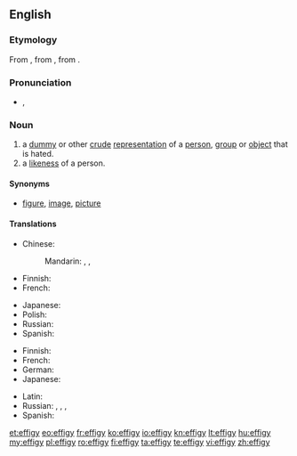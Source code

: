 ==English==

===Etymology===
From {{etyl|fr}} {{term|effigie|lang=fr}}, from {{etyl|la}} {{term|effigies|effigiēs|likeness, effigy|lang=la}}, from {{term|effingo|effingō|represent, portray|lang=la}}.

===Pronunciation===
* {{IPA|/ɛfədʒi/}}, {{X-SAMPA|/Ef@dZi/}}

===Noun===
{{en-noun|effig|ies}}

# a [[dummy]] or other [[crude]] [[representation]] of a [[person]], [[group]] or [[object]] that is hated.
# a [[likeness]] of a person.

====Synonyms====
* {{sense|a likeness of a person}} [[figure]], [[image]], [[picture]]

====Translations====
{{trans-top|dummy or other crude representation}}
* Chinese:
*: Mandarin: {{t|cmn|假人|tr=jiǎrén|sc=Hani}}, {{t-|cmn|雕像|tr=diāoxiàng|sc=Hani}}, {{t-|cmn|肖像|tr=xiàoxiàng|sc=Hani}}
* Finnish: {{t+|fi|nukke}}
* French: {{t+|fr|effigie|f}}
{{trans-mid}}
* Japanese: {{t+|ja|肖像|tr=しょうぞう, shōzō}}
* Polish: {{t|pl|kukła|f}}
* Russian: {{t+|ru|чучело|n|tr=čúčelo}}
* Spanish: {{t+|es|efigie|f}}
{{trans-bottom}}

{{trans-top|likeness of a person}}
* Finnish: {{t+|fi|kuva}}
* French: {{t+|fr|effigie|f}}
* German: {{t-|de|Bildnis|n}}
* Japanese: {{t-|ja|画像|tr=がぞう, gazō}}
{{trans-mid}}
* Latin: {{t-|la|effigies|f|alt=effigiēs}}
* Russian: {{t+|ru|изображение|n|tr=izobražénije}},  {{t+|ru|картина|f|tr=kartína}},  {{t+|ru|портрет|m|tr=portrét}}, {{qualifier|likeness}} {{t+|ru|сходство|n|tr=sxódstvo}}
* Spanish: {{t+|es|efigie|f}}
{{trans-bottom}}

[[et:effigy]]
[[eo:effigy]]
[[fr:effigy]]
[[ko:effigy]]
[[io:effigy]]
[[kn:effigy]]
[[lt:effigy]]
[[hu:effigy]]
[[my:effigy]]
[[pl:effigy]]
[[ro:effigy]]
[[fi:effigy]]
[[ta:effigy]]
[[te:effigy]]
[[vi:effigy]]
[[zh:effigy]]